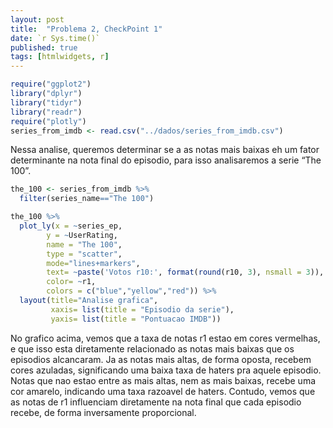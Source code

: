 ```yaml
---
layout: post
title:  "Problema 2, CheckPoint 1"
date: `r Sys.time()`
published: true
tags: [htmlwidgets, r]
---
```


```r
require("ggplot2")
library("dplyr")
library("tidyr")
library("readr")
require("plotly")
series_from_imdb <- read.csv("../dados/series_from_imdb.csv")
```

Nessa analise, queremos determinar se a as notas mais baixas eh um fator determinante na nota final do episodio, para isso analisaremos a serie "The 100".

```r
the_100 <- series_from_imdb %>% 
  filter(series_name=="The 100")

the_100 %>% 
  plot_ly(x = ~series_ep,
        y = ~UserRating,
        name = "The 100",
        type = "scatter",
        mode="lines+markers",
        text= ~paste('Votos r10:', format(round(r10, 3), nsmall = 3)),
        color= ~r1,
        colors = c("blue","yellow","red")) %>% 
  layout(title="Analise grafica",
         xaxis= list(title = "Episodio da serie"),
         yaxis= list(title = "Pontuacao IMDB"))
```

No grafico acima, vemos que a taxa de notas r1 estao em cores vermelhas, e que isso esta diretamente relacionado as notas mais baixas que os episodios alcancaram. Ja as notas mais altas, de forma oposta, recebem cores azuladas, significando uma baixa taxa de haters pra aquele episodio. Notas que nao estao entre as mais altas, nem as mais baixas, recebe uma cor amarelo, indicando uma taxa razoavel de haters. Contudo, vemos que as notas de r1 influenciam diretamente na nota final que cada episodio recebe, de forma inversamente proporcional.
